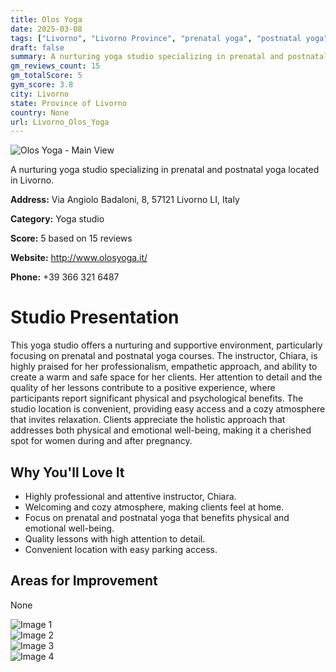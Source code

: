 ```yaml
---
title: Olos Yoga
date: 2025-03-08
tags: ["Livorno", "Livorno Province", "prenatal yoga", "postnatal yoga", "cozy", "welcoming", "Livorno"]  
draft: false
summary: A nurturing yoga studio specializing in prenatal and postnatal yoga located in Livorno.
gm_reviews_count: 15
gm_totalScore: 5
gym_score: 3.8
city: Livorno
state: Province of Livorno
country: None
url: Livorno_Olos_Yoga
---
```


<div className="aspect-[16/9] relative my-8">
  <img 
    src="https://lh5.googleusercontent.com/p/AF1QipPyxJR96NkoNZdWFTjwXO7k8LbwHkj0ZUzBHG3H=w1920-h1080-k-no"
    alt="Olos Yoga - Main View"
    className="object-cover absolute inset-0 w-full h-full rounded-lg"
  />
</div>

A nurturing yoga studio specializing in prenatal and postnatal yoga located in Livorno.

**Address:** Via Angiolo Badaloni, 8, 57121 Livorno LI, Italy

**Category:** Yoga studio

**Score:** 5 based on 15 reviews

**Website:** http://www.olosyoga.it/

**Phone:** +39 366 321 6487

# Studio Presentation

This yoga studio offers a nurturing and supportive environment, particularly focusing on prenatal and postnatal yoga courses. The instructor, Chiara, is highly praised for her professionalism, empathetic approach, and ability to create a warm and safe space for her clients. Her attention to detail and the quality of her lessons contribute to a positive experience, where participants report significant physical and psychological benefits. The studio location is convenient, providing easy access and a cozy atmosphere that invites relaxation. Clients appreciate the holistic approach that addresses both physical and emotional well-being, making it a cherished spot for women during and after pregnancy.

## Why You'll Love It

- Highly professional and attentive instructor, Chiara.
- Welcoming and cozy atmosphere, making clients feel at home.
- Focus on prenatal and postnatal yoga that benefits physical and emotional well-being.
- Quality lessons with high attention to detail.
- Convenient location with easy parking access.

## Areas for Improvement

None

<div className="grid grid-cols-1 xl:grid-cols-2 gap-4 my-8">
<div className="aspect-[4/3] relative"><img src="https://lh5.googleusercontent.com/p/AF1QipNCRYbVpxdZzLc-D9Yj4XrDnXtTJRu-10Atcq7C=w1920-h1080-k-no" alt="Image 1" className="object-cover absolute inset-0 w-full h-full rounded-lg" /></div>
<div className="aspect-[4/3] relative"><img src="https://lh5.googleusercontent.com/p/AF1QipMc15B7AJ1NingTCi3ooZ0UltD3UHHJGFnO2wFZ=w1920-h1080-k-no" alt="Image 2" className="object-cover absolute inset-0 w-full h-full rounded-lg" /></div>
<div className="aspect-[4/3] relative"><img src="https://lh5.googleusercontent.com/p/AF1QipPz2BWRf4_inFSyyM07R6BCEkFqV8wv96v8T4CW=w1920-h1080-k-no" alt="Image 3" className="object-cover absolute inset-0 w-full h-full rounded-lg" /></div>
<div className="aspect-[4/3] relative"><img src="https://lh5.googleusercontent.com/p/AF1QipNDD0GCYLoebtt7uxbI27bsU_CAilL6wABNpyj2=w1920-h1080-k-no" alt="Image 4" className="object-cover absolute inset-0 w-full h-full rounded-lg" /></div>
</div>